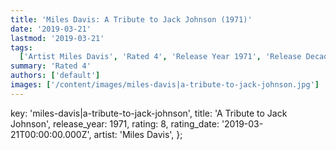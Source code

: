 ```yaml
---
title: 'Miles Davis: A Tribute to Jack Johnson (1971)'
date: '2019-03-21'
lastmod: '2019-03-21'
tags:
  ['Artist Miles Davis', 'Rated 4', 'Release Year 1971', 'Release Decade 1970']
summary: 'Rated 4'
authors: ['default']
images: ['/content/images/miles-davis|a-tribute-to-jack-johnson.jpg']
---
```


  key: 'miles-davis|a-tribute-to-jack-johnson',
  title: 'A Tribute to Jack Johnson',
  release_year: 1971,
  rating: 8,
  rating_date: '2019-03-21T00:00:00.000Z',
  artist: 'Miles Davis',
};

<MusicRating data={data} />
